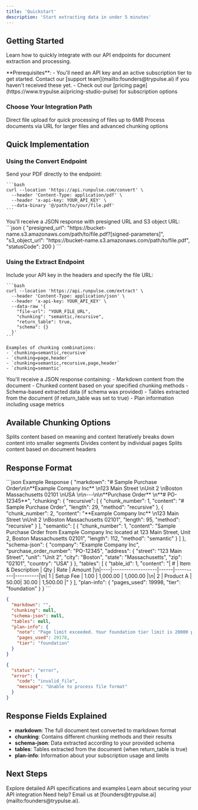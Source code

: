 ```yaml
---
title: 'Quickstart'
description: 'Start extracting data in under 5 minutes'
---
```


## Getting Started

Learn how to quickly integrate with our API endpoints for document extraction and processing.

<Note>
  **Prerequisites**: 
  - You'll need an API key and an active subscription tier to get started. Contact our [support team](mailto:founders@trypulse.ai) if you haven't received these yet.
  - Check out our [pricing page](https://www.trypulse.ai/pricing-studio-pulse) for subscription options
</Note>

### Choose Your Integration Path

<CardGroup cols={2}>
  <Card
    title="/convert Endpoint"
    icon="cloud-arrow-up"
    href="/api-reference/convert"
  >
    Direct file upload for quick processing of files up to 6MB
  </Card>
  <Card
    title="/extract Endpoint"
    icon="file-export"
    href="/api-reference/extract"
  >
    Process documents via URL for larger files and advanced chunking options
  </Card>
</CardGroup>

## Quick Implementation

### Using the Convert Endpoint

<Steps>
  <Step title="Upload File" icon="cloud-arrow-up">
    Send your PDF directly to the endpoint:

    ```bash
    curl --location 'https://api.runpulse.com/convert' \
      --header 'Content-Type: application/pdf' \
      --header 'x-api-key: YOUR_API_KEY' \
      --data-binary '@/path/to/your/file.pdf'
    ```
  </Step>
  <Step title="Retrieve Results" icon="download">
    You'll receive a JSON response with presigned URL and S3 object URL:
    ```json
    {
      "presigned_url": "https://bucket-name.s3.amazonaws.com/path/to/file.pdf?[signed-parameters]",
      "s3_object_url": "https://bucket-name.s3.amazonaws.com/path/to/file.pdf",
      "statusCode": 200
    }
    ```
  </Step>
</Steps>

### Using the Extract Endpoint

<Steps>
  <Step title="Prepare Your Request" icon="code">
    Include your API key in the headers and specify the file URL:

    ```bash
    curl --location 'https://api.runpulse.com/extract' \
      --header 'Content-Type: application/json' \
      --header 'x-api-key: YOUR_API_KEY' \
      --data-raw '{
        "file-url": "YOUR_FILE_URL",
        "chunking": "semantic,recursive",
        "return_table": true,
        "schema": {}
      }'
    ```

    Examples of chunking combinations:
    - `chunking=semantic,recursive`
    - `chunking=page,header`
    - `chunking=semantic,recursive,page,header`
    - `chunking=semantic`
  </Step>
  <Step title="Process Response" icon="wand-magic-sparkles">
    You'll receive a JSON response containing:
    - Markdown content from the document
    - Chunked content based on your specified chunking methods
    - Schema-based extracted data (if schema was provided)
    - Tables extracted from the document (if return_table was set to true)
    - Plan information including usage metrics
  </Step>
</Steps>

## Available Chunking Options

<CardGroup cols={2}>
  <Card title="Semantic" icon="brain">
    Splits content based on meaning and context
  </Card>
  <Card title="Recursive" icon="repeat">
    Iteratively breaks down content into smaller segments
  </Card>
  <Card title="Page" icon="file">
    Divides content by individual pages
  </Card>
  <Card title="Header" icon="heading">
    Splits content based on document headers
  </Card>
</CardGroup>

## Response Format

<CodeGroup>
  ```json Example Response
  {
    "markdown": "# Sample Purchase Order\n\n**Example Company Inc**  \n123 Main Street  \nUnit 2  \nBoston Massachusetts 02101  \nUSA  \n\n---\n\n**Purchase Order**  \n**# PO-12345**",
    "chunking": {
      "recursive": [
        {
          "chunk_number": 1,
          "content": "# Sample Purchase Order",
          "length": 29,
          "method": "recursive"
        },
        {
          "chunk_number": 2,
          "content": "**Example Company Inc**  \n123 Main Street  \nUnit 2  \nBoston Massachusetts 02101",
          "length": 95,
          "method": "recursive"
        }
      ],
      "semantic": [
        {
          "chunk_number": 1,
          "content": "Sample Purchase Order from Example Company Inc located at 123 Main Street, Unit 2, Boston Massachusetts 02101",
          "length": 112,
          "method": "semantic"
        }
      ]
    },
    "schema-json": {
      "company": "Example Company Inc",
      "purchase_order_number": "PO-12345",
      "address": {
        "street": "123 Main Street",
        "unit": "Unit 2",
        "city": "Boston",
        "state": "Massachusetts",
        "zip": "02101",
        "country": "USA"
      }
    },
    "tables": [
      {
        "table_id": 1,
        "content": "| #  | Item & Description | Qty  | Rate     | Amount   |\n|----|-------------------|------|----------|----------|\n| 1  | Setup Fee         | 1.00 | 1,000.00 | 1,000.00 |\n| 2  | Product A         | 50.00| 30.00    | 1,500.00 |"
      }
    ],
    "plan-info": {
      "pages_used": 19998,
      "tier": "foundation"
    }
  }
  ```

  ```json Error Response (Page Limit Exceeded)
  {
    "markdown": "",
    "chunking": null,
    "schema-json": null,
    "tables": null,
    "plan-info": {
      "note": "Page limit exceeded. Your foundation tier limit is 20000 pages. You have processed 29167 pages and are trying to process 11 more pages.",
      "pages_used": 29178,
      "tier": "foundation"
    }
  }
  ```

  ```json General Error Response
  {
    "status": "error",
    "error": {
      "code": "invalid_file",
      "message": "Unable to process file format"
    }
  }
  ```
</CodeGroup>

## Response Fields Explained

- **markdown**: The full document text converted to markdown format
- **chunking**: Contains different chunking methods and their results
- **schema-json**: Data extracted according to your provided schema
- **tables**: Tables extracted from the document (when return_table is true)
- **plan-info**: Information about your subscription usage and limits

## Next Steps

<CardGroup cols={2}>
  <Card
    title="API Reference"
    icon="code"
    href="/api-reference/introduction"
  >
    Explore detailed API specifications and examples
  </Card>
  <Card
    title="Security Best Practices"
    icon="shield-check"
    href="/security/best-practices"
  >
    Learn about securing your API integration
  </Card>
</CardGroup>

<Note>
  Need help? Email us at [founders@trypulse.ai](mailto:founders@trypulse.ai).
</Note>
